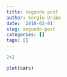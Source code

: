 ---
title: segundo post
author: Sergio Uribe
date: '2018-03-01'
slug: segundo-post
categories: []
tags: []
---

```{r}
2+2
```

```{r}
plot(cars)
```

